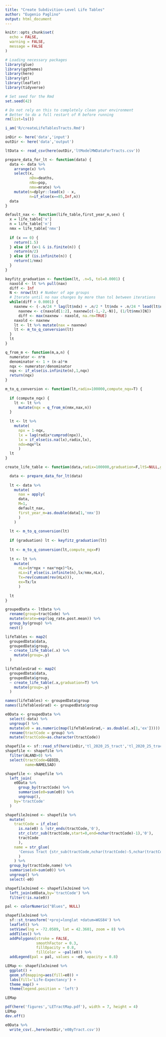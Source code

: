 ```yaml
---
title: "Create Subdivition-Level Life Tables"
author: "Eugenio Paglino"
output: html_document
---
```


```r
knitr::opts_chunk$set(
  echo = FALSE,
  warning = FALSE,
  message = FALSE
)
```

```r
# Loading necessary packages
library(glue)
library(ggthemes)
library(here)
library(gt)
library(leaflet)
library(tidyverse)

# Set seed for the Rmd
set.seed(42)
```

```r
# Do not rely on this to completely clean your environment
# Better to do a full restart of R before running
rm(list=ls())

i_am('R/createLifeTablesTracts.Rmd')

inDir <- here('data','input')
outDir <- here('data','output')
```

```r
ltData <- read_csv(here(outDir,'ltModelMWDataForTracts.csv'))
```

```r
prepare_data_for_lt <- function(data) {
  data <- data %>%
    arrange(x) %>%
    select(x,
           nDx=deaths,
           nNx=pop,
           nmx=mrate) %>%
    mutate(n=dplyr::lead(x) - x,
           n=if_else(x==85,Inf,n))
  data
}
```

```r
default_nax <- function(life_table,first_year_m,sex) {
  x = life_table['x']
  n = life_table['n']
  nmx = life_table['nmx']
  
  if (x == 0) {
    return(1.5)
  } else if (x>1 & is.finite(n)) {
    return(n/2)
  } else if (is.infinite(n)) {
    return(1/nmx)
  }
}
```

```r
keyfitz_graduation <- function(lt, .n=5, tol=0.0001) {
  naxold <- lt %>% pull(nax)
  diff <- Inf
  N <- nrow(lt) # Number of age groups 
  # Iterate until no nax changes by more than tol between iterations
  while(diff > 0.0001) {
    naxnew <- (-.n/24 * lag(lt$ndx) + .n/2 * lt$ndx + .n/24 * lead(lt$ndx)) / lt$ndx
	  naxnew <- c(naxold[1:2], naxnew[c(-1,-2,-N)], (1/lt$nmx)[N])
	  diff <- max(naxnew - naxold, na.rm=TRUE)
    naxold <- naxnew
    lt <- lt %>% mutate(nax = naxnew)
    lt <- m_to_q_conversion(lt)
  }
  lt
}
```

```r
q_from_m <- function(m,a,n) {
  numerator <- n*m
  denominator <- 1 + (n-a)*m
  nqx <- numerator/denominator
  nqx <- if_else(is.infinite(n),1,nqx)
  return(nqx)
}
```

```r
m_to_q_conversion <- function(lt,radix=100000,compute_nqx=T) {
  
  if (compute_nqx) {
    lt <- lt %>%
      mutate(nqx = q_from_m(nmx,nax,n))
  }
  
  lt <- lt %>%
    mutate(
      npx = 1-nqx,
      lx = lag(radix*cumprod(npx)),
      lx = if_else(is.na(lx),radix,lx),
      ndx=nqx*lx
      ) 
  lt
}
```

```r
create_life_table <- function(data,radix=100000,graduation=F,ltS=NULL,group=NULL) { 

  data <- prepare_data_for_lt(data)
  
  lt <- data %>%
    mutate(
      nax = apply(
      data,
      M=1,
      default_nax,
      first_year_m=as.double(data[1,'nmx'])
      )
    )
    
  lt <- m_to_q_conversion(lt)
  
  if (graduation) lt <- keyfitz_graduation(lt)
  
  lt <- m_to_q_conversion(lt,compute_nqx=F)
  
  lt <- lt %>%
    mutate(
      nLx=(n*npx + nax*nqx)*lx,
      nLx=if_else(is.infinite(n),lx/nmx,nLx),
      Tx=rev(cumsum(rev(nLx))),
      ex=Tx/lx
      )
  
  lt
}
```

```r
groupedData <- ltData %>%
  rename(group=tractCode) %>%
  mutate(mrate=exp(log_rate.post.mean)) %>%
  group_by(group) %>%
  nest()
```

```r
lifeTables <- map2(
  groupedData$data,
  groupedData$group,
  ~ create_life_table(.x) %>%
    mutate(group=.y)
  )

lifeTablesGrad <- map2(
  groupedData$data,
  groupedData$group,
  ~ create_life_table(.x,graduation=T) %>%
    mutate(group=.y)
  )

names(lifeTables) <- groupedData$group
names(lifeTablesGrad) <- groupedData$group
```

```r
e0Data <- groupedData %>%
  select(-data) %>%
  ungroup() %>%
  mutate(e0 = as.numeric(map(lifeTablesGrad,~ as.double(.x[1,'ex'])))) %>%
  rename(tractCode = group) %>%
  mutate(tractCode=as.character(tractCode))
```

```r
shapefile <- sf::read_sf(here(inDir,'tl_2020_25_tract','tl_2020_25_tract.shp'))
shapefile <- shapefile %>%
  filter(ALAND>0) %>%
  select(tractCode=GEOID,
         name=NAMELSAD)
```

```r
shapefile <- shapefile %>%
  left_join(
    e0Data %>%
      group_by(tractCode) %>%
      summarise(e0=sum(e0)) %>%
      ungroup(),
    by='tractCode'
  )
```

```r
shapefileJoined <- shapefile %>%
  mutate(
    tractCode = if_else(
      is.na(e0) & !str_ends(tractCode,'0'),
      str_c(str_sub(tractCode,start=0,end=nchar(tractCode)-1),'0'),
      tractCode
      ),
    name = str_glue(
      'Census Tract {str_sub(tractCode,nchar(tractCode)-5,nchar(tractCode)-2)}.{str_sub(tractCode,nchar(tractCode)-1,nchar(tractCode))}'
      )
    ) %>%
  group_by(tractCode,name) %>%
  summarise(e0=sum(e0)) %>%
  ungroup() %>%
  select(-e0)
```

```r
shapefileJoined <- shapefileJoined %>%
  left_join(e0Data,by='tractCode') %>%
  filter(!is.na(e0))
```

```r
pal <- colorNumeric("Blues", NULL)

shapefileJoined %>% 
  sf::st_transform('+proj=longlat +datum=WGS84') %>%
  leaflet() %>% 
  setView(lng = -72.0589, lat = 42.3601, zoom = 8) %>%
  addTiles() %>%
  addPolygons(stroke = FALSE, 
              smoothFactor = 0.3,
              fillOpacity = 0.8,
              fillColor = ~pal(e0)) %>%
  addLegend(pal = pal, values = ~e0, opacity = 0.8)
```

```r
LEMap <- shapefileJoined %>%
  ggplot() +
  geom_sf(mapping=aes(fill=e0)) +
  labs(fill='Life-Expectancy') +
  theme_map() +
  theme(legend.position = 'left')

LEMap
```

```r
pdf(here('figures','LETractMap.pdf'), width = 7, height = 4)
LEMap
dev.off()
```

```r
e0Data %>%
  write_csv(.,here(outDir,'e0ByTract.csv'))
```
